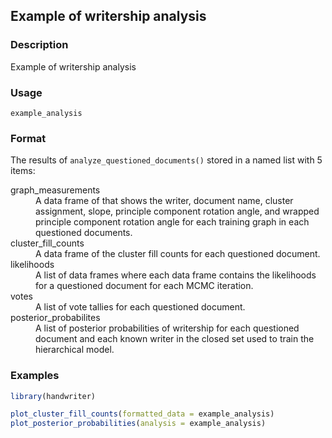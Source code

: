 ## Example of writership analysis {.unnumbered}


### Description

Example of writership analysis



### Usage

<pre><code class='language-R'>example_analysis
</code></pre>


### Format

The results of <code>analyze_questioned_documents()</code> stored in a named list with 5 items:


<dl>
<dt>graph_measurements</dt><dd>A data frame of that shows the writer, document name, cluster assignment,
slope, principle component rotation angle, and wrapped principle component rotation angle for each training graph in each
questioned documents.
</dd>
<dt>cluster_fill_counts</dt><dd>A data frame of the cluster fill counts for each questioned document.
</dd>
<dt>likelihoods</dt><dd>A list of data frames where each data frame
contains the likelihoods for a questioned document for each MCMC iteration.
</dd>
<dt>votes</dt><dd>A list of vote tallies for each questioned document.
</dd>
<dt>posterior_probabilites</dt><dd>A list of posterior probabilities of writership
for each questioned document and each known writer in the closed set used to train the
hierarchical model.
</dd>
</dl>



### Examples
```r
library(handwriter)

plot_cluster_fill_counts(formatted_data = example_analysis)
plot_posterior_probabilities(analysis = example_analysis)



```
